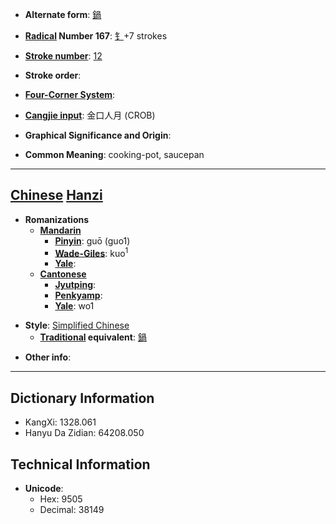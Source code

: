 * '''Alternate form''': [[鍋]]

* '''[[Wiktionary:Chinese radical index| Radical]] Number 167''': [[Wiktionary:Chinese radical index 钅|钅]]+7 strokes

* '''[[Wiktionary:Chinese total strokes index|Stroke number]]''': [[Wiktionary:Chinese total strokes index 12|12]]

* '''Stroke order''': 

* '''[[Wiktionary:Chinese four corner index|Four-Corner System]]''': 

* '''[[Wiktionary:Chinese Cangjie index|Cangjie input]]''': 金口人月 (CROB)

* '''Graphical Significance and Origin''': 

* '''Common Meaning''': cooking-pot, saucepan

----

== [[Chinese]] [[Hanzi]] ==

* '''Romanizations'''
** '''[[Mandarin]]'''
*** '''[[Pinyin]]''': guō (guo1)
*** '''[[Wade-Giles]]''': kuo<sup>1</sup>
*** '''[[Yale]]''': 
** '''[[Cantonese]]'''
*** '''[[Jyutping]]''':
*** '''[[Penkyamp]]''': 
*** '''[[Yale]]''': wo1

* '''Style''': [[Simplified Chinese]] 
** '''[[Traditional Chinese|Traditional]] equivalent''': [[鍋]]

* '''Other info''': 

----

== Dictionary Information ==

* KangXi: 1328.061
* Hanyu Da Zidian: 64208.050

== Technical Information ==

* '''Unicode''':
** Hex: 9505
** Decimal: 38149